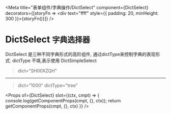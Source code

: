

<Meta title="表单组件/字典操作/DictSelect"
  component={DictSelect}
  decorators={[storyFn => <div text="ffff" style={{ padding: 20, minHeight: 300 }}>{storyFn()}</div>]}
 />

# DictSelect `字典选择器`

DictSelect 是三种不同字典形式的高阶组件, 通过dictType来控制字典的表现形式.
dictType 不填,表示使用 DictSimpleSelect
> dict="SH00XZQH"

<Preview>
   <Story name="index">
    <Form>
        <TItem name="dictSelect" label="行政区划">
          <DictSelect dict="SH00XZQH"/>
        </TItem>
      </Form>
   </Story>
</Preview>

--------------
> dict="1000" dictType="tree"

<Preview>
  <Story name="dictSelect1000">
    <Form>
        <TItem name="dictSelect" label='个人法人'>
          <DictSelect dict="1000" dictType="tree" />
        </TItem>
      </Form>
  </Story>
</Preview>

<Props of={DictSelect} slot={(ctx, cmpt) => {
    console.log(getComponentProps(cmpt, {}, ctx));
    return getComponentProps(cmpt, {}, ctx)
  }} />
